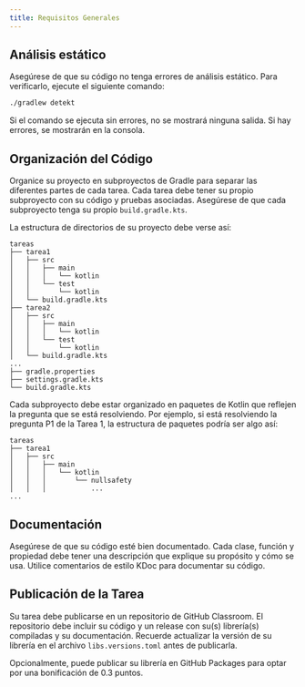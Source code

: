 ```yaml
---
title: Requisitos Generales
---
```


## Análisis estático

Asegúrese de que su código no tenga errores de análisis estático. Para verificarlo, ejecute el siguiente comando:

```bash
./gradlew detekt
```

Si el comando se ejecuta sin errores, no se mostrará ninguna salida. Si hay errores, se mostrarán en la consola.

## Organización del Código

Organice su proyecto en subproyectos de Gradle para separar las diferentes partes de cada tarea. Cada tarea debe tener
su propio subproyecto con su código y pruebas asociadas. Asegúrese de que cada subproyecto tenga su propio `build.gradle.kts`.

La estructura de directorios de su proyecto debe verse así:

```
tareas
├── tarea1
│   ├── src
│   │   ├── main
│   │   │   └── kotlin
│   │   └── test
│   │       └── kotlin
│   └── build.gradle.kts
├── tarea2
│   ├── src
│   │   ├── main
│   │   │   └── kotlin
│   │   └── test
│   │       └── kotlin
│   └── build.gradle.kts
...
├── gradle.properties
├── settings.gradle.kts
└── build.gradle.kts
```

Cada subproyecto debe estar organizado en paquetes de Kotlin que reflejen la pregunta que se está resolviendo. Por ejemplo, si está resolviendo la pregunta P1 de la Tarea 1, la estructura de paquetes podría ser algo así:

```
tareas
├── tarea1
│   ├── src
│   │   ├── main
│   │   │   └── kotlin
│   │   │       └── nullsafety
│   │   │           ...
...
```


## Documentación

Asegúrese de que su código esté bien documentado. Cada clase, función y propiedad debe tener una descripción que explique su propósito y cómo se usa.
Utilice comentarios de estilo KDoc para documentar su código.

## Publicación de la Tarea

Su tarea debe publicarse en un repositorio de GitHub Classroom. El repositorio debe incluir su código y un release con su(s) librería(s) compiladas y su documentación.
Recuerde actualizar la versión de su librería en el archivo `libs.versions.toml` antes de publicarla.

Opcionalmente, puede publicar su librería en GitHub Packages para optar por una bonificación de 0.3 puntos.
